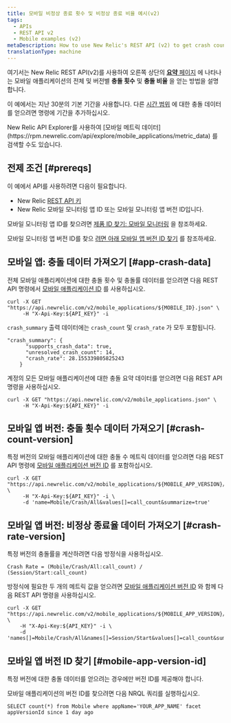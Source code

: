 ```yaml
---
title: 모바일 비정상 종료 횟수 및 비정상 종료 비율 예시(v2)
tags:
  - APIs
  - REST API v2
  - Mobile examples (v2)
metaDescription: How to use New Relic's REST API (v2) to get crash count and crash rate data for the overall mobile app or a specific version.
translationType: machine
---
```


여기서는 New Relic REST API(v2)를 사용하여 오른쪽 상단의 [**요약** 페이지](/docs/mobile-monitoring/mobile-monitoring-ui/mobile-app-pages/mobile-apps-overview-page) 에 나타나는 모바일 애플리케이션의 전체 및 버전별 **충돌 횟수** 및 **충돌 비율** 을 얻는 방법을 설명합니다.

이 예에서는 지난 30분의 기본 기간을 사용합니다. 다른 [시간 범위](/docs/apis/rest-api-v2/requirements/specifying-time-range-v2) 에 대한 충돌 데이터를 얻으려면 명령에 기간을 추가하십시오.

<Callout variant="tip">
  New Relic API Explorer를 사용하여 [모바일 메트릭 데이터](https://rpm.newrelic.com/api/explore/mobile_applications/metric_data) 를 검색할 수도 있습니다.
</Callout>

## 전제 조건 [#prereqs]

이 예에서 API를 사용하려면 다음이 필요합니다.

* New Relic [REST API 키](/docs/apis/rest-api-v2/requirements/rest-api-key)
* New Relic 모바일 모니터링 앱 ID 또는 모바일 모니터링 앱 버전 ID입니다.

모바일 모니터링 앱 ID를 찾으려면 [제품 ID 찾기: 모바일 모니터링](/docs/apis/rest-api-v2/requirements/finding-product-id#mobile) 을 참조하세요.

모바일 모니터링 앱 버전 ID를 찾으 [려면 아래 모바일 앱 버전 ID 찾기](#mobile-app-version-id) 를 참조하세요.

## 모바일 앱: 충돌 데이터 가져오기 [#app-crash-data]

전체 모바일 애플리케이션에 대한 충돌 횟수 및 충돌률 데이터를 얻으려면 다음 REST API 명령에서 [모바일 애플리케이션 ID](/docs/apis/rest-api-v2/requirements/finding-product-id#mobile) 를 사용하십시오.

```
curl -X GET "https://api.newrelic.com/v2/mobile_applications/${MOBILE_ID}.json" \
     -H "X-Api-Key:${API_KEY}" -i
```

`crash_summary` 출력 데이터에는 `crash_count` 및 `crash_rate` 가 모두 포함됩니다.

```
"crash_summary": {
      "supports_crash_data": true,
      "unresolved_crash_count": 14,
      "crash_rate": 28.155339805825243
    }
```

계정의 모든 모바일 애플리케이션에 대한 충돌 요약 데이터를 얻으려면 다음 REST API 명령을 사용하십시오.

```
curl -X GET "https://api.newrelic.com/v2/mobile_applications.json" \
     -H "X-Api-Key:${API_KEY}" -i
```

## 모바일 앱 버전: 충돌 횟수 데이터 가져오기 [#crash-count-version]

특정 버전의 모바일 애플리케이션에 대한 충돌 수 메트릭 데이터를 얻으려면 다음 REST API 명령에 [모바일 애플리케이션 버전 ID](#mobile-app-version-id) 를 포함하십시오.

```
curl -X GET "https://api.newrelic.com/v2/mobile_applications/${MOBILE_APP_VERSION}/metrics/data.json" \
     -H "X-Api-Key:${API_KEY}" -i \
     -d 'name=Mobile/Crash/All&values[]=call_count&summarize=true'
```

## 모바일 앱 버전: 비정상 종료율 데이터 가져오기 [#crash-rate-version]

특정 버전의 충돌률을 계산하려면 다음 방정식을 사용하십시오.

```
Crash Rate = (Mobile/Crash/All:call_count) / (Session/Start:call_count)
```

방정식에 필요한 두 개의 메트릭 값을 얻으려면 [모바일 애플리케이션 버전 ID](#mobile-app-version-id) 와 함께 다음 REST API 명령을 사용하십시오.

```
curl -X GET "https://api.newrelic.com/v2/mobile_applications/${MOBILE_APP_VERSION}/metrics/data.json" \
    -H "X-Api-Key:${API_KEY}" -i \
    -d 'names[]=Mobile/Crash/All&names[]=Session/Start&values[]=call_count&summarize=true'
```

## 모바일 앱 버전 ID 찾기 [#mobile-app-version-id]

<Callout variant="important">
  특정 버전에 대한 충돌 데이터를 얻으려는 경우에만 버전 ID를 제공해야 합니다.
</Callout>

모바일 애플리케이션의 버전 ID를 찾으려면 다음 NRQL 쿼리를 실행하십시오.

```
SELECT count(*) from Mobile where appName='YOUR_APP_NAME' facet appVersionId since 1 day ago

```